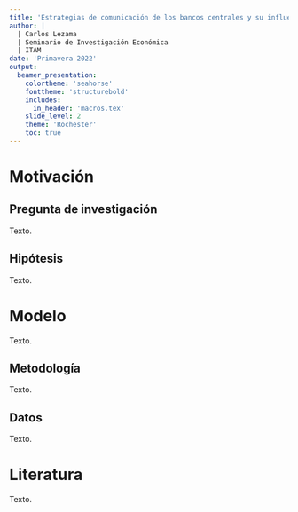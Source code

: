 ```yaml
---
title: 'Estrategias de comunicación de los bancos centrales y su influencia en las perspectivas de inflación'
author: |
  | Carlos Lezama
  | Seminario de Investigación Económica
  | ITAM
date: 'Primavera 2022'
output:
  beamer_presentation:
    colortheme: 'seahorse'
    fonttheme: 'structurebold'
    includes:
      in_header: 'macros.tex'
    slide_level: 2
    theme: 'Rochester'
    toc: true
---
```


# Motivación

## Pregunta de investigación

Texto.

## Hipótesis

Texto.

# Modelo

Texto.

## Metodología

Texto.

## Datos

Texto.

# Literatura

Texto.

